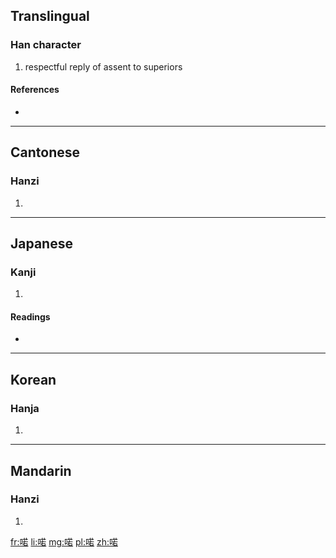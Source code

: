 ==Translingual==

===Han character===
{{Han char|rn=30|rad=口|as=09|sn=12|four=6406<sub>4</sub>|canj=口廿大口 (RTKR)}}

# respectful reply of assent to superiors

====References====
* {{Han ref|kx=0198.100|dkj=03926|dj=0419.180|hdz=10637.040|uh=558F|ud=21903|bh=D86F|bd=55407}}

----

==Cantonese==

===Hanzi===
{{yue-hanzi|jyut=|y=ye5}}

# {{defn|lang=yue|sort=口09}}

----

==Japanese==

===Kanji===
{{ja-kanji|grade=|rs=口09}}

# {{defn|lang=ja|sort=口09}}

====Readings====
* {{ja-readings|on=[[しゃ]] (sha), [[にゃ]] (nya), [[じゃく]] (jaku), [[にゃく]] (nyaku), [[だく]] (daku)|kun=[[はい]] (hai)}}

----

==Korean==

===Hanja===
{{ko-hanja|hangeul=야|rv=ya|mr=ya}}

# {{defn|lang=ko|sort=口09}}

----

==Mandarin==

===Hanzi===
{{cmn-hanzi|pin=[[rě]] ([[re3]]), [[nuò]] ([[nuo4]])|wg=je<sup>3</sup>, no<sup>4</sup>}}

# {{defn|lang=cmn|sort=口09}}

[[fr:喏]]
[[li:喏]]
[[mg:喏]]
[[pl:喏]]
[[zh:喏]]